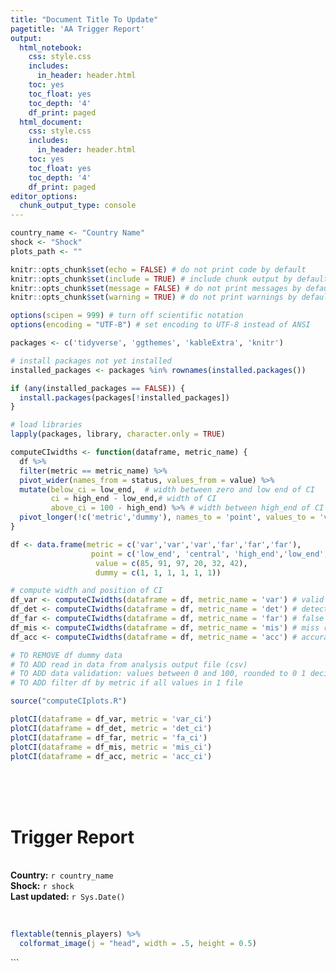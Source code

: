 ```yaml
---
title: "Document Title To Update"
pagetitle: 'AA Trigger Report'
output:
  html_notebook:
    css: style.css
    includes:
      in_header: header.html
    toc: yes
    toc_float: yes
    toc_depth: '4'
    df_print: paged
  html_document:
    css: style.css
    includes:
      in_header: header.html
    toc: yes
    toc_float: yes
    toc_depth: '4'
    df_print: paged
editor_options:
  chunk_output_type: console
---
```


```r
country_name <- "Country Name"
shock <- "Shock"
plots_path <- ""

```

```r
knitr::opts_chunk$set(echo = FALSE) # do not print code by default
knitr::opts_chunk$set(include = TRUE) # include chunk output by default
knitr::opts_chunk$set(message = FALSE) # do not print messages by default
knitr::opts_chunk$set(warning = TRUE) # do not print warnings by default

options(scipen = 999) # turn off scientific notation
options(encoding = "UTF-8") # set encoding to UTF-8 instead of ANSI
```

```r
packages <- c('tidyverse', 'ggthemes', 'kableExtra', 'knitr')

# install packages not yet installed
installed_packages <- packages %in% rownames(installed.packages())

if (any(installed_packages == FALSE)) {
  install.packages(packages[!installed_packages])
}

# load libraries 
lapply(packages, library, character.only = TRUE)

```

```r
computeCIwidths <- function(dataframe, metric_name) { 
  df %>% 
  filter(metric == metric_name) %>%
  pivot_wider(names_from = status, values_from = value) %>%
  mutate(below_ci = low_end,  # width between zero and low end of CI
         ci = high_end - low_end,# width of CI
         above_ci = 100 - high_end) %>% # width between high_end of CI and 100
  pivot_longer(!c('metric','dummy'), names_to = 'point', values_to = 'value')
}
```

```r

df <- data.frame(metric = c('var','var','var','far','far','far'),
                  point = c('low_end', 'central', 'high_end','low_end', 'central', 'high_end'), 
                   value = c(85, 91, 97, 20, 32, 42),
                   dummy = c(1, 1, 1, 1, 1, 1))

# compute width and position of CI 
df_var <- computeCIwidths(dataframe = df, metric_name = 'var') # valid activation rate 
df_det <- computeCIwidths(dataframe = df, metric_name = 'det') # detection rate
df_far <- computeCIwidths(dataframe = df, metric_name = 'far') # false alarm rate
df_mis <- computeCIwidths(dataframe = df, metric_name = 'mis') # miss rate
df_acc <- computeCIwidths(dataframe = df, metric_name = 'acc') # accuracy rate

# TO REMOVE df dummy data
# TO ADD read in data from analysis output file (csv)
# TO ADD data validation: values between 0 and 100, rounded to 0 1 decimal, low_end < central < high_end
# TO ADD filter df by metric if all values in 1 file 
```

```r
source("computeCIplots.R")

plotCI(dataframe = df_var, metric = 'var_ci') 
plotCI(dataframe = df_det, metric = 'det_ci') 
plotCI(dataframe = df_far, metric = 'fa_ci') 
plotCI(dataframe = df_mis, metric = 'mis_ci') 
plotCI(dataframe = df_acc, metric = 'acc_ci') 
```

<br> 
<br>
<br>

# Trigger Report
<br>
**Country:** `r country_name`
<br>
**Shock:** `r shock`
<br>
**Last updated:** `r Sys.Date()`

<br>

``` r

flextable(tennis_players) %>%
  colformat_image(j = "head", width = .5, height = 0.5) 

```



```

